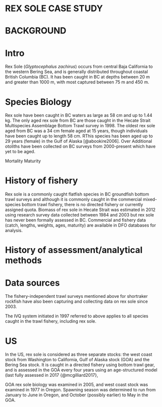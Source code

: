 \clearpage

# REX SOLE CASE STUDY

# BACKGROUND
# Intro
Rex Sole (*Glyptocephalus zachirus*) occurs from central Baja California to the
western Bering Sea, and is generally distributed throughout coastal British 
Columbia (BC). It has been caught in BC at depths between 20 m and greater than 
1000 m, with most captured between 75 m and 450 m. 

# Species Biology
Rex sole have been caught in 
BC waters as large as 58 cm and up to 1.44 kg. The only aged rex sole from BC are
those caught in the Hecate Strait Multispecies Assemblage Bottom Trawl survey in
1998. The oldest rex sole aged from BC was a 34 cm female aged at 15 years,
though individuals have been caught up to length 58 cm. RThis species has been
aged up to 29 years (female) in the Gulf of Alaska [@abookire2006]. Over
Additional otoliths have been collected on BC surveys from 2000-present which 
have yet to be aged. 

Mortality
Maturity
<!-- natural mortality used in GOA assessment 0.17-->


# History of fishery
Rex sole is a commonly caught
flatfish species in BC groundfish bottom trawl surveys and although it is
commonly caught in the commercial mixed-species bottom trawl fishery, there is
no directed fishery or currently assigned quota. Biomass of rex sole in Hecate 
Strait was estimated in 2012 using research survey data collected between 1984 
and 2003 but rex sole has never been formally assessed in BC. Commercial and
fishery data (catch, lengths, weights, ages, maturity) are available in DFO 
databases for analysis. 

# History of assessment/analytical methods



# Data sources


<!-- information from Hart, Mecklenburg and DFO databases-->

The fishery-independent trawl surveys mentioned above for shortraker rockfish
have also been capturing and collecting data on rex sole since 2003.

The IVQ system initiated in 1997 referred to above applies to all species 
caught in the trawl fishery, including rex sole.

# US 
In the US, rex sole is considered as three separate stocks: the west
coast stock from Washington to California, Gulf of Alaska stock (GOA) and the
Bering Sea stock. It is caught in a directed fishery using bottom trawl gear, 
and is assessed in the GOA every four years using an age-structured model (last fully 
assessed in 2017 {@mcgilliard2017}, 


GOA rex sole biology was examined in 2005, and west coast stock
was examined in 1977 in Oregon. Spawning season was determined to run from
January to June in Oregon, and October (possibly earlier) to May in the GOA.
